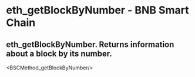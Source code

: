 # eth_getBlockByNumber - BNB Smart Chain

## eth_getBlockByNumber. Returns information about a block by its number.


<BSCMethod_getBlockByNumber/>

